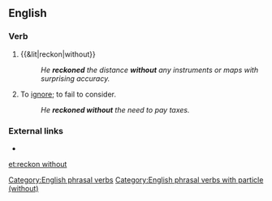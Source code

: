 ==English==

===Verb===
{{en-verb|head=[[reckon]] [[without]]|reckons with|reckoning without|reckoned without}}

# {{&lit|reckon|without}}
#: ''He '''reckoned''' the distance '''without''' any instruments or maps with surprising accuracy.''
# To [[ignore]]; to fail to consider.
#: ''He '''reckoned without''' the need to pay taxes.''

===External links===
* {{R:OneLook}}

[[Category:English phrasal verbs]]
[[Category:English phrasal verbs with particle (without)]]

[[et:reckon without]]